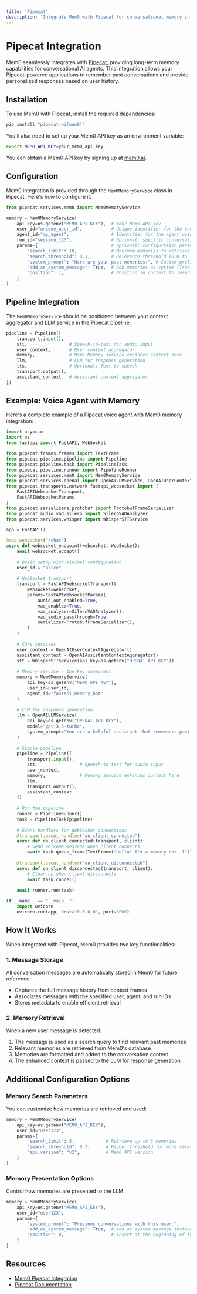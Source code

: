 ```yaml
---
title: 'Pipecat'
description: 'Integrate Mem0 with Pipecat for conversational memory in AI agents'
---
```


# Pipecat Integration

Mem0 seamlessly integrates with [Pipecat](https://pipecat.ai), providing long-term memory capabilities for conversational AI agents. This integration allows your Pipecat-powered applications to remember past conversations and provide personalized responses based on user history.

## Installation

To use Mem0 with Pipecat, install the required dependencies:

```bash
pip install "pipecat-ai[mem0]"
```

You'll also need to set up your Mem0 API key as an environment variable:

```bash
export MEM0_API_KEY=your_mem0_api_key
```

You can obtain a Mem0 API key by signing up at [mem0.ai](https://mem0.ai).

## Configuration

Mem0 integration is provided through the `Mem0MemoryService` class in Pipecat. Here's how to configure it:

```python
from pipecat.services.mem0 import Mem0MemoryService

memory = Mem0MemoryService(
    api_key=os.getenv("MEM0_API_KEY"),  # Your Mem0 API key
    user_id="unique_user_id",           # Unique identifier for the end user
    agent_id="my_agent",                # Identifier for the agent using the memory
    run_id="session_123",               # Optional: specific conversation session ID
    params={                            # Optional: configuration parameters
        "search_limit": 10,             # Maximum memories to retrieve per query
        "search_threshold": 0.1,        # Relevance threshold (0.0 to 1.0)
        "system_prompt": "Here are your past memories:", # Custom prefix for memories
        "add_as_system_message": True,  # Add memories as system (True) or user (False) message
        "position": 1,                  # Position in context to insert memories
    }
)
```

## Pipeline Integration

The `Mem0MemoryService` should be positioned between your context aggregator and LLM service in the Pipecat pipeline:

```python
pipeline = Pipeline([
    transport.input(),
    stt,                # Speech-to-text for audio input
    user_context,       # User context aggregator
    memory,             # Mem0 Memory service enhances context here
    llm,                # LLM for response generation
    tts,                # Optional: Text-to-speech
    transport.output(),
    assistant_context   # Assistant context aggregator
])
```

## Example: Voice Agent with Memory

Here's a complete example of a Pipecat voice agent with Mem0 memory integration:

```python
import asyncio
import os
from fastapi import FastAPI, WebSocket

from pipecat.frames.frames import TextFrame
from pipecat.pipeline.pipeline import Pipeline
from pipecat.pipeline.task import PipelineTask
from pipecat.pipeline.runner import PipelineRunner
from pipecat.services.mem0 import Mem0MemoryService
from pipecat.services.openai import OpenAILLMService, OpenAIUserContextAggregator, OpenAIAssistantContextAggregator
from pipecat.transports.network.fastapi_websocket import (
    FastAPIWebsocketTransport,
    FastAPIWebsocketParams
)
from pipecat.serializers.protobuf import ProtobufFrameSerializer
from pipecat.audio.vad.silero import SileroVADAnalyzer
from pipecat.services.whisper import WhisperSTTService

app = FastAPI()

@app.websocket("/chat")
async def websocket_endpoint(websocket: WebSocket):
    await websocket.accept()
    
    # Basic setup with minimal configuration
    user_id = "alice"
    
    # WebSocket transport
    transport = FastAPIWebsocketTransport(
        websocket=websocket,
        params=FastAPIWebsocketParams(
            audio_out_enabled=True,
            vad_enabled=True,
            vad_analyzer=SileroVADAnalyzer(),
            vad_audio_passthrough=True,
            serializer=ProtobufFrameSerializer(),
        )
    )
    
    # Core services
    user_context = OpenAIUserContextAggregator()
    assistant_context = OpenAIAssistantContextAggregator()
    stt = WhisperSTTService(api_key=os.getenv("OPENAI_API_KEY"))
    
    # Memory service - the key component
    memory = Mem0MemoryService(
        api_key=os.getenv("MEM0_API_KEY"),
        user_id=user_id,
        agent_id="fastapi_memory_bot"
    )
    
    # LLM for response generation
    llm = OpenAILLMService(
        api_key=os.getenv("OPENAI_API_KEY"),
        model="gpt-3.5-turbo",
        system_prompt="You are a helpful assistant that remembers past conversations."
    )
    
    # Simple pipeline
    pipeline = Pipeline([
        transport.input(),
        stt,                # Speech-to-text for audio input
        user_context,
        memory,             # Memory service enhances context here
        llm,
        transport.output(),
        assistant_context
    ])
    
    # Run the pipeline
    runner = PipelineRunner()
    task = PipelineTask(pipeline)
    
    # Event handlers for WebSocket connections
    @transport.event_handler("on_client_connected")
    async def on_client_connected(transport, client):
        # Send welcome message when client connects
        await task.queue_frame(TextFrame("Hello! I'm a memory bot. I'll remember our conversation."))
    
    @transport.event_handler("on_client_disconnected")
    async def on_client_disconnected(transport, client):
        # Clean up when client disconnects
        await task.cancel()
    
    await runner.run(task)

if __name__ == "__main__":
    import uvicorn
    uvicorn.run(app, host="0.0.0.0", port=8000)
```

## How It Works

When integrated with Pipecat, Mem0 provides two key functionalities:

### 1. Message Storage

All conversation messages are automatically stored in Mem0 for future reference:
- Captures the full message history from context frames
- Associates messages with the specified user, agent, and run IDs
- Stores metadata to enable efficient retrieval

### 2. Memory Retrieval

When a new user message is detected:
1. The message is used as a search query to find relevant past memories
2. Relevant memories are retrieved from Mem0's database
3. Memories are formatted and added to the conversation context
4. The enhanced context is passed to the LLM for response generation

## Additional Configuration Options

### Memory Search Parameters

You can customize how memories are retrieved and used:

```python
memory = Mem0MemoryService(
    api_key=os.getenv("MEM0_API_KEY"),
    user_id="user123",
    params={
        "search_limit": 5,            # Retrieve up to 5 memories
        "search_threshold": 0.2,      # Higher threshold for more relevant matches
        "api_version": "v2",          # Mem0 API version
    }
)
```

### Memory Presentation Options

Control how memories are presented to the LLM:

```python
memory = Mem0MemoryService(
    api_key=os.getenv("MEM0_API_KEY"),
    user_id="user123",
    params={
        "system_prompt": "Previous conversations with this user:",
        "add_as_system_message": True,  # Add as system message instead of user message
        "position": 0,                  # Insert at the beginning of the context
    }
)
```

## Resources

- [Mem0 Pipecat Integration](https://docs.pipecat.ai/server/services/memory/mem0)
- [Pipecat Documentation](https://docs.pipecat.ai)

